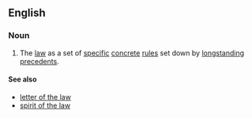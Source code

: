 ==English==

===Noun===
{{en-noun|head=[[black]]-[[letter]] [[law]]|-}}

# {{lb|en|legal}} The [[law]] as a set of [[specific]] [[concrete]] [[rules]] set down by [[longstanding]] [[precedent]]s.

====See also====
* [[letter of the law]]
* [[spirit of the law]]